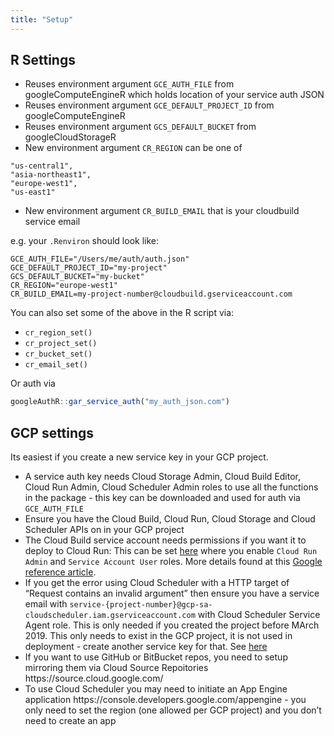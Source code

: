 ```yaml
---
title: "Setup"
---
```


## R Settings

* Reuses environment argument `GCE_AUTH_FILE` from googleComputeEngineR which holds location of your service auth JSON
* Reuses environment argument `GCE_DEFAULT_PROJECT_ID` from googleComputeEngineR
* Reuses environment argument `GCS_DEFAULT_BUCKET` from googleCloudStorageR
* New environment argument `CR_REGION` can be one of 

```
"us-central1",
"asia-northeast1",
"europe-west1",
"us-east1"
```
* New environment argument `CR_BUILD_EMAIL` that is your cloudbuild service email

e.g. your `.Renviron` should look like:

```
GCE_AUTH_FILE="/Users/me/auth/auth.json"
GCE_DEFAULT_PROJECT_ID="my-project"
GCS_DEFAULT_BUCKET="my-bucket"
CR_REGION="europe-west1"
CR_BUILD_EMAIL=my-project-number@cloudbuild.gserviceaccount.com
```

You can also set some of the above in the R script via:

* `cr_region_set()`
* `cr_project_set()`
* `cr_bucket_set()`
* `cr_email_set()`

Or auth via

```r
googleAuthR::gar_service_auth("my_auth_json.com")
```

## GCP settings

Its easiest if you create a new service key in your GCP project.

* A service auth key needs Cloud Storage Admin, Cloud Build Editor, Cloud Run Admin, Cloud Scheduler Admin roles to use all the functions in the package - this key can be downloaded and used for auth via `GCE_AUTH_FILE`
* Ensure you have the Cloud Build, Cloud Run, Cloud Storage and Cloud Scheduler APIs on in your GCP project
* The Cloud Build service account needs permissions if you want it to deploy to Cloud Run: This can be set [here](https://console.cloud.google.com/cloud-build/settings) where you enable `Cloud Run Admin` and `Service Account User` roles.  More details found at this [Google reference article](https://cloud.google.com/cloud-build/docs/deploying-builds/deploy-cloud-run). 
* If you get the error using Cloud Scheduler with a HTTP target of "Request contains an invalid argument" then ensure you have a service email with `service-{project-number}@gcp-sa-cloudscheduler.iam.gserviceaccount.com` with Cloud Scheduler Service Agent role.  This is only needed if you created the project before MArch 2019.  This only needs to exist in the GCP project, it is not used in deployment - create another service key for that. See [here](https://cloud.google.com/scheduler/docs/http-target-auth#add)
* If you want to use GitHub or BitBucket repos, you need to setup mirroring them via Cloud Source Repoitories https://source.cloud.google.com/
* To use Cloud Scheduler you may need to initiate an App Engine application https://console.developers.google.com/appengine - you only need to set the region (one allowed per GCP project) and you don't need to create an app


